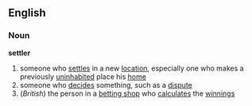 ==English==
===Noun===
'''settler'''
{{wikipedia}}
# someone who [[settle]]s in a new [[location]], especially one who makes a previously [[uninhabited]] place his [[home]]
# someone who [[decide]]s something, such as a [[dispute]]
#(''British'') the person in a [[betting shop]] who [[calculate]]s the [[winnings]]